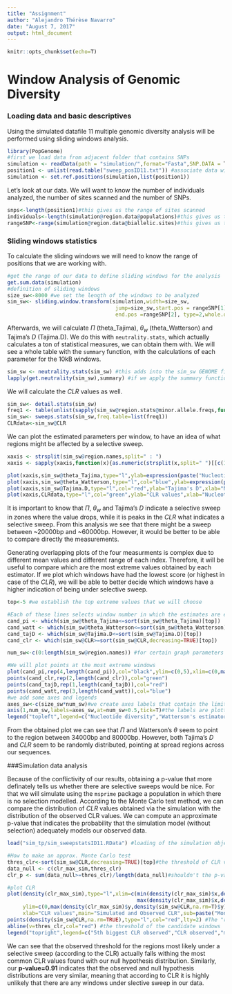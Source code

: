 ```yaml
---
title: "Assignment"
author: "Alejandro Thérèse Navarro"
date: "August 7, 2017"
output: html_document
---
```

```r
knitr::opts_chunk$set(echo=T)
```

# Window Analysis of Genomic Diversity

### Loading data and basic descriptives

Using the simulated datafile 11 multiple genomic diversity analysis will be performed using sliding windows analysis. 
```r
library(PopGenome)
#first we load data from adjacent folder that contains SNPs
simulation <- readData(path = "simulation/",format="Fasta",SNP.DATA = T)
position1 <- unlist(read.table("sweep_posID11.txt")) #associate data with positions
simulation <- set.ref.positions(simulation,list(position1))
```

Let's look at our data. We will want to know the number of individuals analyzed, the number of sites scanned and the number of SNPs.
```r
snps<-length(position1)#this gives us the range of sites scanned
individuals<-length(simulation@region.data@populations)#this gives us the number of haplotypes in our data
rangeSNP<-range(simulation@region.data@biallelic.sites)#this gives us the length of bp covered by our SNP data
```

### Sliding windows statistics

To calculate the sliding windows we will need to know the range of positions that we are working with. 
```r
#get the range of our data to define sliding windows for the analysis
get.sum.data(simulation)
#definition of sliding windows
size_sw<-8000 #we set the length of the windows to be analyzed
sim_sw<- sliding.window.transform(simulation,width=size_sw,
                                   jump=size_sw,start.pos = rangeSNP[1],
                                   end.pos =rangeSNP[2], type=2,whole.data=TRUE)
```

Afterwards, we will calculate $\Pi$ (theta_Tajima), $\theta_w$ (theta_Watterson) and Tajima's $D$ (Tajima.D). We do this with `neutrality.stats`, which actually calculates a ton of statistical measures, we can obtain them with. We will see a whole table with the `summary` function, with the calculations of each parameter for the 10kB windows.
```r
sim_sw <- neutrality.stats(sim_sw) #this adds into the sim_sw GENOME file a series of diversity statistics, including 
lapply(get.neutrality(sim_sw),summary) #if we apply the summary function to the list of results we have observed with the lapply function, we can see a set of summaries of all the indexes calculated. 
```

We will calculate the $CLR$ values as well.
```r
sim_sw<- detail.stats(sim_sw)
freq1 <- table(unlist(sapply(sim_sw@region.stats@minor.allele.freqs,function(x){return(x[1,])})))
sim_sw<- sweeps.stats(sim_sw,freq.table=list(freq1))
CLRdata<-sim_sw@CLR
```

We can plot the estimated parameters per window, to have an idea of what regions might be affected by a selective sweep.
```r
xaxis <- strsplit(sim_sw@region.names,split=" : ")
xaxis <- sapply(xaxis,function(x){as.numeric(strsplit(x,split=" ")[[c(1,1)]])})

plot(xaxis,sim_sw@theta_Tajima,type="l",ylab=expression(paste("Nucleotide diversity ",Pi)),xlab="Nucleotide positions")
plot(xaxis,sim_sw@theta_Watterson,type="l",col="blue",ylab=expression(paste("Watterson ",theta)),xlab="Nucleotide positions")
plot(xaxis,sim_sw@Tajima.D,type="l",col="red",ylab="Tajima's D",xlab="Nucleotide positions")
plot(xaxis,CLRdata,type="l",col="green",ylab="CLR values",xlab="Nucleotide positions")
```
It is important to know that  $\Pi$, $\theta_w$ and Tajima's $D$ indicate a selective sweep in zones where the value drops, while it is peaks in the $CLR$ what indicates a selective sweep. From this analysis we see that there might be a sweep between ~20000bp and ~60000bp. However, it would be better to be able to compare directly the measurements.

Generating overlapping plots of the four measurments is complex due to different mean values and different range of each index. Therefore, it will be useful to compare which are the most extreme values obtained by each estimator. If we plot which windows have had the lowest score (or highest in case of the $CLR$), we will be able to better decide which windows have a higher indication of being under selective sweep.
```r
top<-5 #we establish the top extreme values that we will choose

#Each of these lines selects window number in which the estimates are equal or smaller (except for CLR, where we take the highest) to the 5th most extreme value of the estimator. This will be the points we want to plot. 
cand_pi <- which(sim_sw@theta_Tajima<=sort(sim_sw@theta_Tajima)[top])
cand_watt <- which(sim_sw@theta_Watterson<=sort(sim_sw@theta_Watterson)[top])
cand_tajD <- which(sim_sw@Tajima.D<=sort(sim_sw@Tajima.D)[top])
cand_clr <- which(sim_sw@CLR>=sort(sim_sw@CLR,decreasing=TRUE)[top])

num_sw<-c(0:length(sim_sw@region.names)) #for certain graph parameters it is useful to have a vector containing the window numbers

#We will plot points at the most extreme windows
plot(cand_pi,rep(4,length(cand_pi)),col="black",ylim=c(0,5),xlim=c(0,max(num_sw)+1),xlab="nucleotide position",ylab="",xaxt="n",main="Most extremes windows")
points(cand_clr,rep(2,length(cand_clr)),col="green")
points(cand_tajD,rep(1,length(cand_tajD)),col="red")
points(cand_watt,rep(3,length(cand_watt)),col="blue")
#we add some axes and legends
axes_sw<-c(size_sw*num_sw)#we create axes labels that contain the limits of each window
axis(1,num_sw,labels=axes_sw,at=num_sw+0.5,tick=T)#the labels are plotted so that the points are plotted in the middle of two axis ticks
legend("topleft",legend=c("Nucleotide diversity","Watterson's estimator","CLR","Tajima's D"),col=c("black","blue","green","red"),lty=c(1,1,1,1),bty="n")
```
From the obtained plot we can see that $\Pi$ and Watterson's $\theta$ seem to point to the region between 34000bp and 80000bp. However, both Tajima's $D$ and $CLR$ seem to be randomly distributed, pointing at spread regions across our sequences.

###Simulation data analysis

Because of the conflictivity of our results, obtaining a p-value that more definately tells us whether there are selective sweeps would be nice. For that we will simulate using the `msprime` package a population in which there is no selection modelled. According to the Monte Carlo test method, we can compare the distribution of $CLR$ values obtained via the simulation with the distribution of the observed CLR values. We can compute an approximate p-value that indicates the probability that the simulation model (without selection) adequately models our observed data.
```r
load("sim_tp/sim_sweepstatsID11.RData") #loading of the simulation objects

#How to make an approx. Monte Carlo test 
thres_clr<-sort(sim_sw@CLR,decreasing=TRUE)[top]#the threshold of CLR values (our top most extreme CLR value)
data_null <- c(clr_max_sim,thres_clr)
clr_p <- sum(data_null>=thres_clr)/length(data_null)#shouldn't the p-value be calculated including all the values over the threshold in the "real data"?

#plot CLR
plot(density(clr_max_sim),type="l",xlim=c(min(density(clr_max_sim)$x,density(sim_sw@CLR)$x),
                                          max(density(clr_max_sim)$x,density(sim_sw@CLR)$x)),
     ylim=c(0,max(density(clr_max_sim)$y,density(sim_sw@CLR,na.rm=T)$y)),
     xlab="CLR values",main="Simulated and Observed CLR",sub=paste("Monte Carlo p-value test =",round(clr_p,digits=2)))
points(density(sim_sw@CLR,na.rm=TRUE),type="l",col="red",lty=2) #The "real data"
abline(v=thres_clr,col="red") #the threshold of the candidate windows
legend("topright",legend=c("5th biggest CLR observed","CLR observed","maximum CLR under SNM (via simulation)"),col=c("red","red","black"),lty=c(1,2,1))
```
We can see that the observed threshold for the regions most likely under a selective sweep (according to the CLR) actually falls withing the most common CLR values found with our null hypothesis distribution. Similarly, our **p-value=0.91** indicates that the observed and null hypothesis distributions are very similar, meaning that according to CLR it is highly unlikely that there are any windows under slective sweep in our data. 
